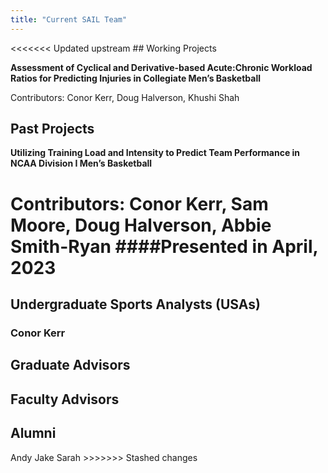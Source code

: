 ```yaml
---
title: "Current SAIL Team"
---
```


<<<<<<< Updated upstream
## Working Projects

<b>Assessment of Cyclical and Derivative-based Acute:Chronic Workload Ratios for Predicting Injuries in Collegiate Men's Basketball</b>

Contributors: Conor Kerr, Doug Halverson, Khushi Shah

## Past Projects

<b>Utilizing Training Load and Intensity to Predict Team Performance in NCAA Division I Men's Basketball</b>

Contributors: Conor Kerr, Sam Moore, Doug Halverson, Abbie Smith-Ryan ####Presented in April, 2023
=======
## Undergraduate Sports Analysts (USAs)

### Conor Kerr


## Graduate Advisors

## Faculty Advisors

## Alumni

Andy
Jake
Sarah
>>>>>>> Stashed changes
